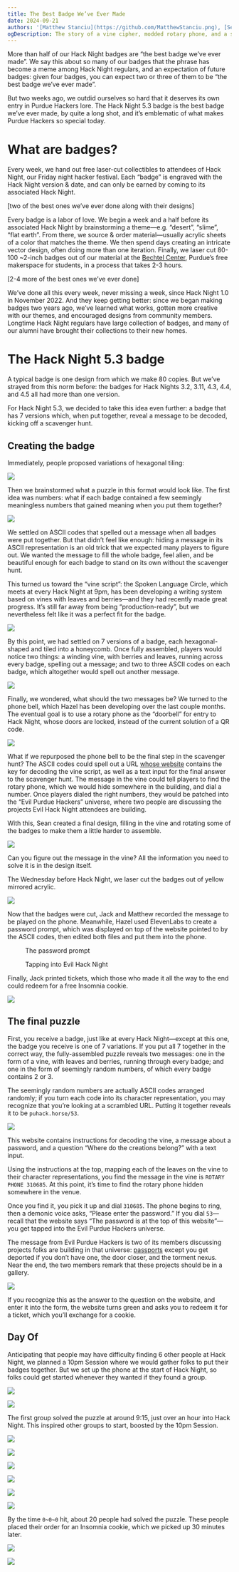 ```yaml
---
title: The Best Badge We’ve Ever Made
date: 2024-09-21
authors: '[Matthew Stanciu](https://github.com/MatthewStanciu.png), [Sean Choi](https://github.com/szeans.png),[Jack Hogan](https://github.com/ImTheSquid.png),[Hazel Roeder](https://github.com/fizzyapple12.png),[Ayden Bridges](https://github.com/TheBlueTophat.png)'
ogDescription: The story of a vine cipher, modded rotary phone, and a scavenger hunt.
---
```



More than half of our Hack Night badges are “the best badge we’ve ever made”. We say this about so many of our badges that the phrase has become a meme among Hack Night regulars, and an expectation of future badges: given four badges, you can expect two or three of them to be “the best badge we’ve ever made”.

But two weeks ago, we outdid ourselves so hard that it deserves its own entry in Purdue Hackers lore. The Hack Night 5.3 badge is the best badge we’ve ever made, by quite a long shot, and it’s emblematic of what makes Purdue Hackers so special today.

# What are badges?

Every week, we hand out free laser-cut collectibles to attendees of Hack Night, our Friday night hacker festival. Each “badge” is engraved with the Hack Night version & date, and can only be earned by coming to its associated Hack Night.

[two of the best ones we’ve ever done along with their designs]

Every badge is a labor of love. We begin a week and a half before its associated Hack Night by brainstorming a theme—e.g. “desert”, “slime”, “flat earth”. From there, we source & order material—usually acrylic sheets of a color that matches the theme. We then spend days creating an intricate vector design, often doing more than one iteration. Finally, we laser cut 80-100 ~2-inch badges out of our material at the [Bechtel Center](https://www.purdue.edu/bidc/), Purdue’s free makerspace for students, in a process that takes 2-3 hours.

[2-4 more of the best ones we’ve ever done]

We’ve done all this every week, never missing a week, since Hack Night 1.0 in November 2022. And they keep getting better: since we began making badges two years ago, we’ve learned what works, gotten more creative with our themes, and encouraged designs from community members. Longtime Hack Night regulars have large collection of badges, and many of our alumni have brought their collections to their new homes.

# The Hack Night 5.3 badge

A typical badge is one design from which we make 80 copies. But we’ve strayed from this norm before: the badges for Hack Nights 3.2, 3.11, 4.3, 4.4, and 4.5 all had more than one version.

For Hack Night 5.3, we decided to take this idea even further: a badge that has 7 versions which, when put together, reveal a message to be decoded, kicking off a scavenger hunt.

## Creating the badge

Immediately, people proposed variations of hexagonal tiling:

![](/posts/the-best-badge/hexagon-exploration.png)

Then we brainstormed what a puzzle in this format would look like. The first idea was numbers: what if each badge contained a few seemingly meaningless numbers that gained meaning when you put them together?

![](/posts/the-best-badge/numbers-question.png)

We settled on ASCII codes that spelled out a message when all badges were put together. But that didn’t feel like enough: hiding a message in its ASCII representation is an old trick that we expected many players to figure out. We wanted the message to fill the whole badge, feel alien, and be beautiful enough for each badge to stand on its own without the scavenger hunt.

This turned us toward the “vine script”: the Spoken Language Circle, which meets at every Hack Night at 9pm, has been developing a writing system based on vines with leaves and berries—and they had recently made great progress. It’s still far away from being “production-ready”, but we nevertheless felt like it was a perfect fit for the badge.

![](/posts/the-best-badge/vine-key.jpg)

By this point, we had settled on 7 versions of a badge, each hexagonal-shaped and tiled into a honeycomb. Once fully assembled, players would notice two things: a winding vine, with berries and leaves, running across every badge, spelling out a message; and two to three ASCII codes on each badge, which altogether would spell out another message.

![](/posts/the-best-badge/first-sketch.png)

Finally, we wondered, what should the two messages be? We turned to the phone bell, which Hazel has been developing over the last couple months. The eventual goal is to use a rotary phone as the “doorbell” for entry to Hack Night, whose doors are locked, instead of the current solution of a QR code.

![](/posts/the-best-badge/phone-bell-in-progress.jpg)

What if we repurposed the phone bell to be the final step in the scavenger hunt? The ASCII codes could spell out a URL [whose website](https://53-seven.vercel.app) contains the key for decoding the vine script, as well as a text input for the final answer to the scavenger hunt. The message in the vine could tell players to find the rotary phone, which we would hide somewhere in the building, and dial a number. Once players dialed the right numbers, they would be patched into the “Evil Purdue Hackers” universe, where two people are discussing the projects Evil Hack Night attendees are building.

With this, Sean created a final design, filling in the vine and rotating some of the badges to make them a little harder to assemble.

![](/posts/the-best-badge/final-design.png)

Can you figure out the message in the vine? All the information you need to solve it is in the design itself.

The Wednesday before Hack Night, we laser cut the badges out of yellow mirrored acrylic.

![](/posts/the-best-badge/final-assembly-2.jpg)

Now that the badges were cut, Jack and Matthew recorded the message to be played on the phone. Meanwhile, Hazel used ElevenLabs to create a password prompt, which was displayed on top of the website pointed to by the ASCII codes, then edited both files and put them into the phone.

<figure className="text-sm text-center font-main">

<ReactAudioPlayer src="/posts/the-best-badge/question.mp3" controls />

<figcaption>The password prompt</figcaption>
</figure>

<figure className="text-sm text-center font-main">

<ReactAudioPlayer src="/posts/the-best-badge/success.mp3" controls />

<figcaption>Tapping into Evil Hack Night</figcaption>
</figure>

Finally, Jack printed tickets, which those who made it all the way to the end could redeem for a free Insomnia cookie.

![](/posts/the-best-badge/tickets.jpg)

## The final puzzle

First, you receive a badge, just like at every Hack Night—except at this one, the badge you receive is one of 7 variations. If you put all 7 together in the correct way, the fully-assembled puzzle reveals two messages: one in the form of a vine, with leaves and berries, running through every badge; and one in the form of seemingly random numbers, of which every badge contains 2 or 3.

The seemingly random numbers are actually ASCII codes arranged randomly; if you turn each code into its character representation, you may recognize that you’re looking at a scrambled URL. Putting it together reveals it to be `puhack.horse/53`.

![](/posts/the-best-badge/53.png)

This website contains instructions for decoding the vine, a message about a password, and a question “Where do the creations belong?” with a text input.

Using the instructions at the top, mapping each of the leaves on the vine to their character representations, you find the message in the vine is `ROTARY PHONE 310685`. At this point, it’s time to find the rotary phone hidden somewhere in the venue.

Once you find it, you pick it up and dial `310685`. The phone begins to ring, then a demonic voice asks, “Please enter the password.” If you dial `53`—recall that the website says “The password is at the top of this website”—you get tapped into the Evil Purdue Hackers universe.

The message from Evil Purdue Hackers is two of its members discussing projects folks are building in that universe: [passports](https://blog.purduehackers.com/posts/papers-please) except you get deported if you don’t have one, the door closer, and the torment nexus. Near the end, the two members remark that these projects should be in a gallery.

![](/posts/the-best-badge/53-solved.png)

If you recognize this as the answer to the question on the website, and enter it into the form, the website turns green and asks you to redeem it for a ticket, which you’ll exchange for a cookie.

## Day Of

Anticipating that people may have difficulty finding 6 other people at Hack Night, we planned a 10pm Session where we would gather folks to put their badges together. But we set up the phone at the start of Hack Night, so folks could get started whenever they wanted if they found a group.

<div className="grid grid-cols-2 gap-2">

![](/posts/the-best-badge/first-group-1.jpg)

![](/posts/the-best-badge/first-group-2.jpg)

</div>

The first group solved the puzzle at around 9:15, just over an hour into Hack Night. This inspired other groups to start, boosted by the 10pm Session.

<div className="grid grid-cols-2 gap-2">

![](/posts/the-best-badge/session-1.jpg)

![](/posts/the-best-badge/session-2.jpg)

![](/posts/the-best-badge/session-3.jpg)

![](/posts/the-best-badge/session-4.jpg)

![](/posts/the-best-badge/session-5.jpg)

![](/posts/the-best-badge/session-6.jpg)

</div>

By the time `0~0~0` hit, about 20 people had solved the puzzle. These people placed their order for an Insomnia cookie, which we picked up 30 minutes later.

<div className="grid grid-cols-2 gap-2">

![](/posts/the-best-badge/cookies-1.jpg)

![](/posts/the-best-badge/cookies-2.jpg)

</div>
